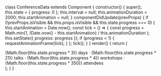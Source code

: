 class ConferenceData extends Component {
  constructor() {
    super();
    this.state = { progress: 0 };
    this.interval = null;
    this.animationDuration = 2000;
    this.startAnimation = null;
  }
  componentDidUpdate(prevProps) {
    if (!prevProps.isVisible && this.props.isVisible && this.state.progress === 0) {
      this.startAnimation = Date.now();
      const tick = () => {
        const progress = Math.min(1,
          (Date.now() - this.startAnimation) / this.animationDuration
        );
        this.setState({ progress: progress });
        if (progress < 1) { requestAnimationFrame(tick); }
      };
      tick();
    }
  }
  render() {
    return (
      <div>
        {Math.floor(this.state.progress * 3)} days ·
        {Math.floor(this.state.progress * 21)} talks ·
        {Math.floor(this.state.progress * 4)} workshops ·
        {Math.floor(this.state.progress * 350)} attendees
      </div>
    );
  }
}